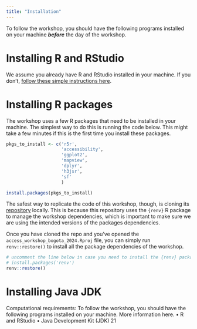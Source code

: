 ```yaml
---
title: "Installation"
---
```


::: {.callout-important appearance="simple"}
To follow the workshop, you should have the following programs installed on your machine ***before*** the day of the workshop.
:::

# Installing R and RStudio

We assume you already have R and RStudio installed in your machine. If you don't, [follow these simple instructions here](https://posit.co/download/rstudio-desktop/#download).



# Installing R packages

The workshop uses a few R packages that need to be installed in your machine. The simplest way to do this is running the code below. This might take a few minutes if this is the first time you install these packages.

```R
pkgs_to_install <- c('r5r',
                     'accessibility',
                     'ggplot2',
                     'mapview',
                     'dplyr',
                     'h3jsr',
                     'sf'
                     )

install.packages(pkgs_to_install)
```

The safest way to replicate the code of this workshop, though, is cloning its [repository](https://github.com/ipeaGIT/access_workshop_WSTLUR_2024) locally. This is because this repository uses the `{renv}` R package to manage the workshop dependencies, which is important to make sure we are using the intended versions of the packages dependencies.

Once you have cloned the repo and you've opened the `access_workshop_bogota_2024.Rproj` file, you can simply run `renv::restore()` to install all the package dependencies of the workshop.

```R
# uncomment the line below in case you need to install the {renv} package
# install.packages('renv')
renv::restore()
```



# Installing Java JDK

Computational requirements:
To follow the workshop, you should have the following programs installed on your machine. More information here.
•	R and RStudio
•	Java Development Kit (JDK) 21


